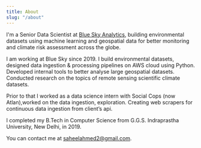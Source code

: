 ```yaml
---
title: About
slug: "/about"
---
```


I'm a Senior Data Scientist at [Blue Sky Analytics](https://blueskyhq.in/), building 
environmental datasets using machine learning and geospatial data for better monitoring 
and climate risk assessment across the globe.

I am working at Blue Sky since 2019. I build environmental datasets, designed data 
ingestion & processing pipelines on AWS cloud using Python. Developed internal tools 
to better analyse large geospatial datasets. Conducted research on the topics of 
remote sensing scientific climate datasets.  

Prior to that I worked as a data science intern with Social Cops (now Atlan),worked 
on the data ingestion, exploration. Creating web scrapers for continuous data ingestion 
from client’s api.

I completed my B.Tech in Computer Science from G.G.S. Indraprastha University, New Delhi, 
in 2019. 

You can contact me at saheelahmed2@gmail.com.
